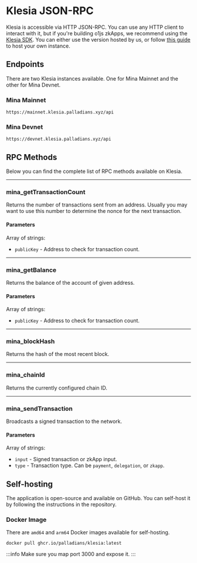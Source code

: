 # Klesia JSON-RPC

Klesia is accessible via HTTP JSON-RPC. You can use any HTTP client to interact with it, but if you're building o1js zkApps, we recommend using the [Klesia SDK](/klesia/sdk). You can either use the version hosted by us, or follow [this guide](/klesia/rpc#self-hosting) to host your own instance.

## Endpoints

There are two Klesia instances available. One for Mina Mainnet and the other for Mina Devnet.

### Mina Mainnet

```
https://mainnet.klesia.palladians.xyz/api
```

### Mina Devnet

```
https://devnet.klesia.palladians.xyz/api
```

## RPC Methods

Below you can find the complete list of RPC methods available on Klesia.

---

### mina_getTransactionCount

Returns the number of transactions sent from an address. Usually you may want to use this number to determine the nonce for the next transaction.

#### Parameters

Array of strings:
- `publicKey` - Address to check for transaction count.

---

### mina_getBalance

Returns the balance of the account of given address.

#### Parameters

Array of strings:
- `publicKey` - Address to check for transaction count.

---

### mina_blockHash

Returns the hash of the most recent block.

---

### mina_chainId

Returns the currently configured chain ID.

---

### mina_sendTransaction

Broadcasts a signed transaction to the network.

#### Parameters

Array of strings:
- `input` - Signed transaction or zkApp input.
- `type` - Transaction type. Can be `payment`, `delegation`, or `zkapp`.

## Self-hosting

The application is open-source and available on GitHub. You can self-host it by following the instructions in the repository.

### Docker Image

There are `amd64` and `arm64` Docker images available for self-hosting.

```
docker pull ghcr.io/palladians/klesia:latest
```

:::info
Make sure you map port 3000 and expose it.
:::

